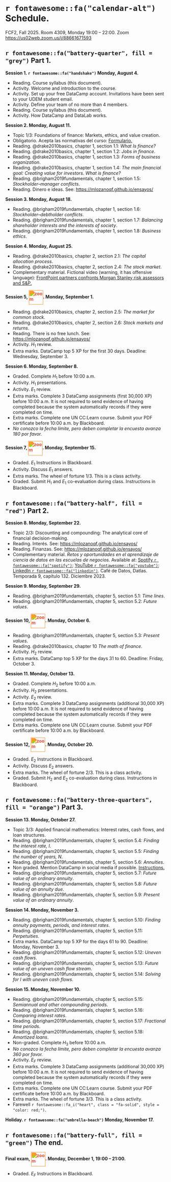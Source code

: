 # `r fontawesome::fa("calendar-alt")` Schedule. {#sec-schedule}

FCF2, Fall 2025. Room 4309, Monday 19:00 – 22:00. Zoom [https://us02web.zoom.us/j/88661671593](https://us02web.zoom.us/j/88661671593)

## `r fontawesome::fa("battery-quarter", fill = "grey")` Part 1.

**Session 1. `r fontawesome::fa("handshake")` Monday, August 4.**

- Reading. Course syllabus (this document).
- Activity. Welcome and introduction to the course.
- Activity. Set up your free DataCamp account. Invitations have been sent to your UDEM student email.
<li style="list-style-type: none; text-align: center;">
  <i class="fa-solid fa-mug-saucer"></i>
</li>
- Activity. Define your team of no more than 4 members.
- Reading. Course syllabus (this document).
- Activity. How DataCamp and DataLab works.

**Session 2. Monday, August 11.**

- Topic 1/3: Foundations of finance: Markets, ethics, and value creation.
- Obligatorio. Acepta las normativas del curso: [Formulario.](https://forms.gle/yqDasXvTdjBMxM6A8)
- Reading. @drake2010basics, chapter 1, section 1.1: *What Is finance?*
- Reading. @drake2010basics, chapter 1, section 1.2: *Jobs in finance*.
- Reading. @drake2010basics, chapter 1, section 1.3: *Forms of business organization*.
<li style="list-style-type: none; text-align: center;">
  <i class="fa-solid fa-mug-saucer"></i>
</li>
- Reading. @drake2010basics, chapter 1, section 1.4: *The main financial goal: Creating value for investors*. *What is finance?*
- Reading. @brigham2019fundamentals, chapter 1, section 1.5: *Stockholder–manager conflicts*.
- Reading. Dinero e ideas. See: [https://mlozanoqf.github.io/ensayos/](https://mlozanoqf.github.io/ensayos/)

**Session 3. Monday, August 18.**

- Reading. @brigham2019fundamentals, chapter 1, section 1.6: *Stockholder–debtholder conflicts*.
- Reading. @brigham2019fundamentals, chapter 1, section 1.7: *Balancing shareholder interests and the interests of society*.
- Reading. @brigham2019fundamentals, chapter 1, section 1.8: *Business ethics*.

**Session 4. Monday, August 25.**

- Reading. @drake2010basics, chapter 2, section 2.1: *The capital allocation process*.
- Reading. @drake2010basics, chapter 2, section 2.4: *The stock market*.
- Complementary material. Fictional video (warning, it has offensive language): [FrontPoint partners confronts Morgan Stanley risk assessors and S&P.](https://youtu.be/Vvxbc8L4s64)

**Session 5, <img src="https://cdn.jsdelivr.net/npm/simple-icons@3.0.1/icons/zoom.svg" alt="zoom" height="45" width="45" style="vertical-align: middle; filter: invert(27%) sepia(51%) saturate(2878%) hue-rotate(346deg) brightness(104%) contrast(97%);" />. Monday, September 1.**

- Reading. @drake2010basics, chapter 2, section 2.5: *The market for common stock*.
- Reading. @drake2010basics, chapter 2, section 2.6: *Stock markets and returns*.
- Reading. There is no free lunch. See: [https://mlozanoqf.github.io/ensayos/](https://mlozanoqf.github.io/ensayos/)
<li style="list-style-type: none; text-align: center;">
  <i class="fa-solid fa-mug-saucer"></i>
</li>
- Activity. $H_1$ review.
- Extra marks. DataCamp top 5 XP for the first 30 days. Deadline: Wednesday, September 3.

**Session 6. Monday, September 8.**

- Graded. Complete $H_1$ before 10:00 a.m.
- Activity. $H_1$ presentations.
<li style="list-style-type: none; text-align: center;">
  <i class="fa-solid fa-mug-saucer"></i>
</li>
- Activity. $E_1$ review.
- Extra marks. Complete 3 DataCamp assignments (first 30,000 XP) before 10:00 a.m. It is not required to send evidence of having completed because the system automatically records if they were completed on time.
- Extra marks. Complete one UN CC:Learn course. Submit your PDF certificate before 10:00 a.m. by Blackboard.
- *No conozco la fecha límite, pero deben completar la encuesta avanza 180 por favor.*

**Session 7, <img src="https://cdn.jsdelivr.net/npm/simple-icons@3.0.1/icons/zoom.svg" alt="zoom" height="45" width="45" style="vertical-align: middle; filter: invert(27%) sepia(51%) saturate(2878%) hue-rotate(346deg) brightness(104%) contrast(97%);" />. Monday, September 15.**

- Graded. $E_1$ Instructions in Blackboard.
<li style="list-style-type: none; text-align: center;">
  <i class="fa-solid fa-mug-saucer"></i>
</li>
- Activity. Discuss $E_1$ answers.
- Extra marks. The wheel of fortune 1/3. This is a class activity.
- Graded. Submit $H_1$ and $E_1$ co-evaluation during class. Instructions in Blackboard.

## `r fontawesome::fa("battery-half", fill = "red")` Part 2.

**Session 8. Monday, September 22.**

- Topic 2/3: Discounting and compounding: The analytical core of financial decision-making.
- Reading. Interés. See: [https://mlozanoqf.github.io/ensayos/](https://mlozanoqf.github.io/ensayos/)
- Reading. Finanzas. See: [https://mlozanoqf.github.io/ensayos/](https://mlozanoqf.github.io/ensayos/)
- Complementary material. *Retos y oportunidades en el aprendizaje de ciencia de datos en las escuelas de negocios.* Available at: [Spotify `r fontawesome::fa("spotify")`](https://open.spotify.com/episode/6x8c6XIPIfIPLj1yRhi5D8?si=bcee2af66ed54e09); [YouTube `r fontawesome::fa("youtube")`](https://youtu.be/SKG3Kr-TK-w?si=W5wg2DXluuiEspWC); [LinkedIn `r fontawesome::fa("linkedin")`](https://www.linkedin.com/posts/martin-lozano-21818a22_132-retos-y-oportunidades-en-el-aprendizaje-activity-7142212773349945344-1xHL?utm_source=share&utm_medium=member_desktop). Café de Datos, Datlas. Temporada 9, capítulo 132. Diciembre 2023. 

**Session 9. Monday, September 29.**

- Reading. @brigham2019fundamentals, chapter 5, section 5.1: *Time lines*.
- Reading. @brigham2019fundamentals, chapter 5, section 5.2: *Future values*.

**Session 10, <img src="https://cdn.jsdelivr.net/npm/simple-icons@3.0.1/icons/zoom.svg" alt="zoom" height="45" width="45" style="vertical-align: middle; filter: invert(27%) sepia(51%) saturate(2878%) hue-rotate(346deg) brightness(104%) contrast(97%);" />. Monday, October 6.**

- Reading. @brigham2019fundamentals, chapter 5, section 5.3: *Present values*.
- Reading. @drake2010basics, chapter 10 *The math of finance*.
<li style="list-style-type: none; text-align: center;">
  <i class="fa-solid fa-mug-saucer"></i>
</li>
- Activity. $H_2$ review.
- Extra marks. DataCamp top 5 XP for the days 31 to 60. Deadline: Friday, October 3.

**Session 11. Monday, October 13.**

- Graded. Complete $H_2$ before 10:00 a.m.
- Activity. $H_2$ presentations.
<li style="list-style-type: none; text-align: center;">
  <i class="fa-solid fa-mug-saucer"></i>
</li>
- Activity. $E_2$ review.
- Extra marks. Complete 3 DataCamp assignments (additional 30,000 XP) before 10:00 a.m. It is not required to send evidence of having completed because the system automatically records if they were completed on time.
- Extra marks. Complete one UN CC:Learn course. Submit your PDF certificate before 10:00 a.m. by Blackboard.

**Session 12, <img src="https://cdn.jsdelivr.net/npm/simple-icons@3.0.1/icons/zoom.svg" alt="zoom" height="45" width="45" style="vertical-align: middle; filter: invert(27%) sepia(51%) saturate(2878%) hue-rotate(346deg) brightness(104%) contrast(97%);" />. Monday, October 20.**

- Graded. $E_2$ Instructions in Blackboard.
<li style="list-style-type: none; text-align: center;">
  <i class="fa-solid fa-mug-saucer"></i>
</li>
- Activity. Discuss $E_2$ answers.
- Extra marks. The wheel of fortune 2/3. This is a class activity.
- Graded. Submit $H_2$ and $E_2$ co-evaluation during class. Instructions in Blackboard.

## `r fontawesome::fa("battery-three-quarters", fill = "orange")` Part 3.

**Session 13. Monday, October 27.**

- Topic 3/3: Applied financial mathematics: Interest rates, cash flows, and loan structures.
- Reading. @brigham2019fundamentals, chapter 5, section 5.4: *Finding the interest rate, I*.
- Reading. @brigham2019fundamentals, chapter 5, section 5.5: *Finding the number of years, N*.
- Reading. @brigham2019fundamentals, chapter 5, section 5.6: *Annuities*.
- Non graded. Mention DataCamp in social media if possible. [Instructions.](https://docs.google.com/document/d/1Dv-L036CZWsZCmn9W5p0ikgetlc4GcT-NQ9Rp_HebE0/edit)
<li style="list-style-type: none; text-align: center;">
  <i class="fa-solid fa-mug-saucer"></i>
</li>
- Reading. @brigham2019fundamentals, chapter 5, section 5.7: *Future value of an ordinary annuity*.
- Reading. @brigham2019fundamentals, chapter 5, section 5.8: *Future value of an annuity due*.
- Reading. @brigham2019fundamentals, chapter 5, section 5.9: *Present value of an ordinary annuity*.

**Session 14. Monday, November 3.**

- Reading. @brigham2019fundamentals, chapter 5, section 5.10: *Finding annuity payments, periods, and interest rates*.
- Reading. @brigham2019fundamentals, chapter 5, section 5.11: *Perpetuities*.
- Extra marks. DataCamp top 5 XP for the days 61 to 90. Deadline: Monday, November 3.
<li style="list-style-type: none; text-align: center;">
  <i class="fa-solid fa-mug-saucer"></i>
</li>
- Reading. @brigham2019fundamentals, chapter 5, section 5.12: *Uneven cash flows*.
- Reading. @brigham2019fundamentals, chapter 5, section 5.13: *Future value of an uneven cash flow stream*.
- Reading. @brigham2019fundamentals, chapter 5, section 5.14: *Solving for I with uneven cash flows*.

**Session 15. Monday, November 10.**

- Reading. @brigham2019fundamentals, chapter 5, section 5.15: *Semiannual and other compounding periods*.
- Reading. @brigham2019fundamentals, chapter 5, section 5.16: *Comparing interest rates*.
- Reading. @brigham2019fundamentals, chapter 5, section 5.17: *Fractional time periods*.
- Reading. @brigham2019fundamentals, chapter 5, section 5.18: *Amortized loans*.
- Non-graded. Complete $H_3$ before 10:00 a.m.
- *No conozco la fecha límite, pero deben completar la encuesta avanza 360 por favor.*
<li style="list-style-type: none; text-align: center;">
  <i class="fa-solid fa-mug-saucer"></i>
</li>
- Activity. $E_F$ review.
- Extra marks. Complete 3 DataCamp assignments (additional 30,000 XP) before 10:00 a.m. It is not required to send evidence of having completed because the system automatically records if they were completed on time.
- Extra marks. Complete one UN CC:Learn course. Submit your PDF certificate before 10:00 a.m. by Blackboard.
- Extra marks. The wheel of fortune 3/3. This is a class activity.
- Farewell `r fontawesome::fa_i("heart", class = "fa-solid", style = "color: red;")`.

**Holiday. `r fontawesome::fa("umbrella-beach")` Monday, November 17.**

## `r fontawesome::fa("battery-full", fill = "green")` The end.

**Final exam, <img src="https://cdn.jsdelivr.net/npm/simple-icons@3.0.1/icons/zoom.svg" alt="zoom" height="45" width="45" style="vertical-align: middle; filter: invert(27%) sepia(51%) saturate(2878%) hue-rotate(346deg) brightness(104%) contrast(97%);" />. Monday, December 1, 19:00 – 21:00.**

- Graded. $E_F$ Instructions in Blackboard.

